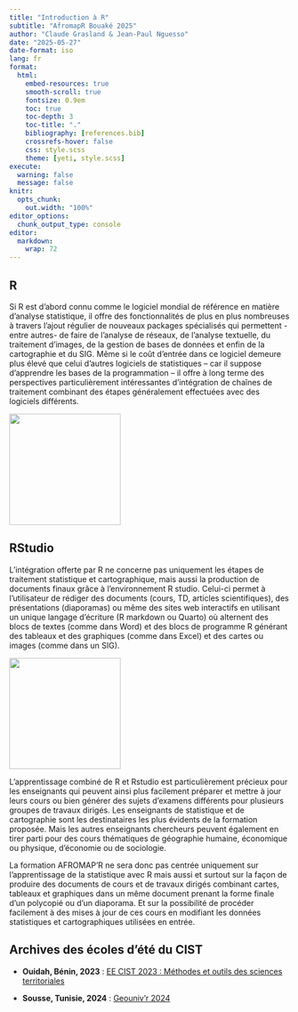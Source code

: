 ```yaml
---
title: "Introduction à R"
subtitle: "AfromapR Bouaké 2025"
author: "Claude Grasland & Jean-Paul Nguesso"
date: "2025-05-27"
date-format: iso
lang: fr
format:
  html:
    embed-resources: true
    smooth-scroll: true
    fontsize: 0.9em
    toc: true
    toc-depth: 3
    toc-title: "."
    bibliography: [references.bib]
    crossrefs-hover: false
    css: style.scss
    theme: [yeti, style.scss]
execute:
  warning: false
  message: false 
knitr:
  opts_chunk:
    out.width: "100%"
editor_options: 
  chunk_output_type: console
editor: 
  markdown: 
    wrap: 72
---
```




## R 

::: {layout="[70,30]"}

::: {first-column}
Si R est d’abord connu comme le logiciel mondial de référence en matière d’analyse statistique, il offre des fonctionnalités de plus en plus nombreuses à travers l’ajout régulier de nouveaux packages spécialisés qui permettent - entre autres- de faire de l’analyse de réseaux, de l’analyse textuelle, du traitement d’images, de la gestion de bases de données et enfin de la cartographie et du SIG. Même si le coût d’entrée dans ce logiciel demeure plus élevé que celui d’autres logiciels de statistiques – car il suppose d’apprendre les bases de la programmation – il offre à long terme des perspectives particulièrement intéressantes d’intégration de chaînes de traitement combinant des étapes généralement effectuées avec des logiciels différents. 
:::

::: {second-column}
![](img/logo_R.png){width=200}
:::

:::



## RStudio


::: {layout="[70,30]"}




::: {first-column}
L’intégration offerte par R ne concerne pas uniquement les étapes de traitement statistique et cartographique, mais aussi la production de documents finaux grâce à l’environnement R studio. Celui-ci permet à l’utilisateur de rédiger des documents (cours, TD, articles scientifiques), des présentations (diaporamas) ou même des sites web interactifs en utilisant un unique langage d’écriture (R markdown ou Quarto) où alternent des blocs de textes (comme dans Word) et des blocs de programme R générant des tableaux et des graphiques (comme dans Excel) et des cartes ou images (comme dans un SIG). 

:::

::: {second-column}
![](img/rstudio.jpg){width=200}
:::

:::





L’apprentissage combiné de R et Rstudio est particulièrement précieux pour les enseignants qui peuvent ainsi plus facilement préparer et mettre à jour leurs cours ou bien générer des sujets d’examens différents pour plusieurs groupes de travaux dirigés. Les enseignants de statistique et de cartographie sont les destinataires les plus évidents de la formation proposée. Mais les autres enseignants chercheurs peuvent également en tirer parti pour des cours thématiques de géographie humaine, économique ou physique, d’économie ou de sociologie. 

La formation AFROMAP’R ne sera donc pas centrée uniquement sur l’apprentissage de la statistique avec R mais aussi et surtout sur la façon de produire des documents de cours et de travaux dirigés combinant cartes, tableaux et graphiques dans un même document prenant la forme finale d’un polycopié ou d’un diaporama. Et sur la possibilité de procéder facilement à des mises à jour de ces cours en modifiant les données statistiques et cartographiques utilisées en entrée. 



## Archives des écoles d'été du CIST

- **Ouidah, Bénin, 2023**  : [EE CIST 2023 : Méthodes et outils des sciences territoriales](https://ee2023.netlify.app/)

- **Sousse, Tunisie, 2024** : [Geouniv'r 2024](https://worldregio.github.io/geounivr2024/)



